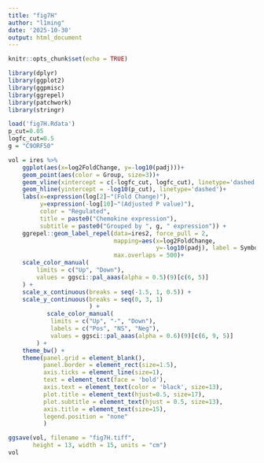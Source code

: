```yaml
---
title: "fig7H"
author: "l1ming"
date: '2025-10-30'
output: html_document
---
```


```r
knitr::opts_chunk$set(echo = TRUE)
```

```r
library(dplyr)
library(ggplot2)
library(ggpmisc) 
library(ggrepel)
library(patchwork)
library(stringr)

```


```r
load('fig7H.Rdata')
p_cut=0.05
logfc_cut=0.5
g = "C9ORF50"

vol = ires %>% 
    ggplot(aes(x=log2FoldChange, y=-log10(padj)))+
    geom_point(aes(color = Group, size=3))+
    geom_vline(xintercept = c(-logfc_cut, logfc_cut), linetype='dashed')+
    geom_hline(yintercept = -log10(p_cut), linetype='dashed')+
    labs(x=expression(log[2]~"(Fold Change)"),
         y=expression(-log[10]~"(Adjusted P value)"),
         color = "Regulated",
         title = paste0("Chemokine expression"),
         subtitle = paste0("Grouped by ", g, " expression")) +
    ggrepel::geom_label_repel(data=ires2, force_pull = 2,  
                              mapping=aes(x=log2FoldChange,
                                          y=-log10(padj), label = Symbol),
                              max.overlaps = 500)+
    scale_color_manual(
        limits = c("Up", "Down"),
        values = ggsci::pal_aaas(alpha = 0.5)(9)[c(6, 5)]
    ) +
    scale_x_continuous(breaks = seq(-1.5, 1, 0.5)) +
    scale_y_continuous(breaks = seq(0, 3, 1)
                       ) +
           scale_color_manual(
            limits = c("Up", "-", "Down"),
            labels = c("Pos", "NS", "Neg"),
            values = ggsci::pal_aaas(alpha = 0.6)(9)[c(6, 9, 5)]
        ) +
    theme_bw() +
    theme(panel.grid = element_blank(),
          panel.border = element_rect(size=1.5),
          axis.ticks = element_line(size=1),
          text = element_text(face = 'bold'),
          axis.text = element_text(color = 'black', size=13),
          plot.title = element_text(hjust=0.5, size=17),
          plot.subtitle = element_text(hjust = 0.5, size=13),
          axis.title = element_text(size=15),
          legend.position = "none"
          )

ggsave(vol, filename = "fig7H.tiff", 
       height = 13, width = 15, units = "cm")
vol
```
